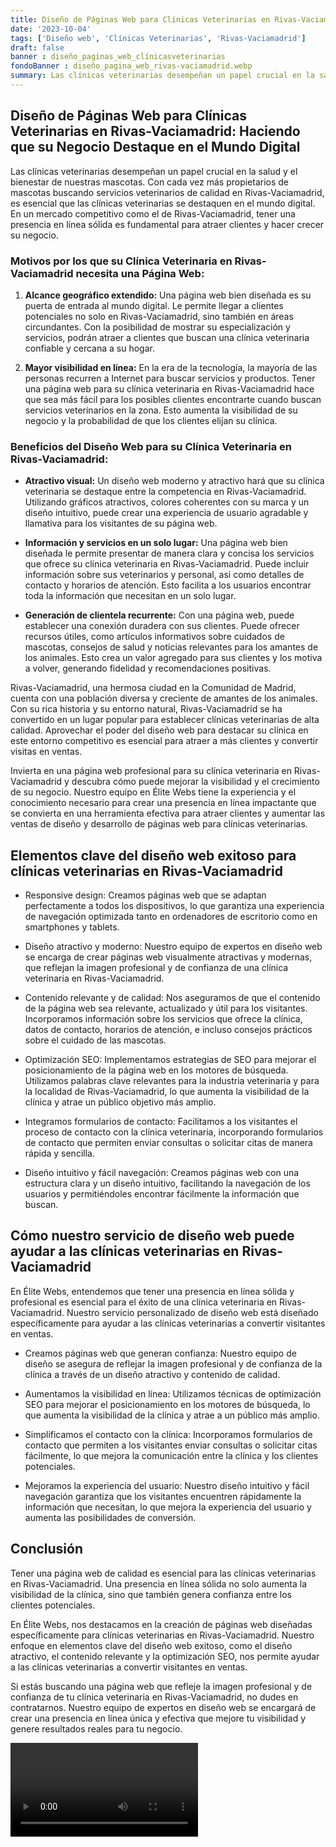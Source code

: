 ```yaml
---
title: Diseño de Páginas Web para Clínicas Veterinarias en Rivas-Vaciamadrid
date: '2023-10-04'
tags: ['Diseño web', 'Clínicas Veterinarias', 'Rivas-Vaciamadrid']
draft: false
banner : diseño_paginas_web_clínicasveterinarias
fondoBanner : diseño_pagina_web_rivas-vaciamadrid.webp
summary: Las clínicas veterinarias desempeñan un papel crucial en la salud y el bienestar de nuestras mascotas. Con cada vez más propietarios de mascotas buscando servicios veterinarios de calidad en RivasVaciamadrid, es esencial que las clínicas veterinarias se destaquen en el mundo digital. En un mercado competitivo como el de RivasVaciamadrid, tener una presencia en línea sólida es fundamental para atraer clientes y hacer crecer su negocio.
---
```


## Diseño de Páginas Web para Clínicas Veterinarias en Rivas-Vaciamadrid: Haciendo que su Negocio Destaque en el Mundo Digital

Las clínicas veterinarias desempeñan un papel crucial en la salud y el bienestar de nuestras mascotas. Con cada vez más propietarios de mascotas buscando servicios veterinarios de calidad en Rivas-Vaciamadrid, es esencial que las clínicas veterinarias se destaquen en el mundo digital. En un mercado competitivo como el de Rivas-Vaciamadrid, tener una presencia en línea sólida es fundamental para atraer clientes y hacer crecer su negocio.

### Motivos por los que su Clínica Veterinaria en Rivas-Vaciamadrid necesita una Página Web:

1. **Alcance geográfico extendido:** Una página web bien diseñada es su puerta de entrada al mundo digital. Le permite llegar a clientes potenciales no solo en Rivas-Vaciamadrid, sino también en áreas circundantes. Con la posibilidad de mostrar su especialización y servicios, podrán atraer a clientes que buscan una clínica veterinaria confiable y cercana a su hogar.

2. **Mayor visibilidad en línea:** En la era de la tecnología, la mayoría de las personas recurren a Internet para buscar servicios y productos. Tener una página web para su clínica veterinaria en Rivas-Vaciamadrid hace que sea más fácil para los posibles clientes encontrarte cuando buscan servicios veterinarios en la zona. Esto aumenta la visibilidad de su negocio y la probabilidad de que los clientes elijan su clínica.

### Beneficios del Diseño Web para su Clínica Veterinaria en Rivas-Vaciamadrid:

- **Atractivo visual:** Un diseño web moderno y atractivo hará que su clínica veterinaria se destaque entre la competencia en Rivas-Vaciamadrid. Utilizando gráficos atractivos, colores coherentes con su marca y un diseño intuitivo, puede crear una experiencia de usuario agradable y llamativa para los visitantes de su página web.

- **Información y servicios en un solo lugar:** Una página web bien diseñada le permite presentar de manera clara y concisa los servicios que ofrece su clínica veterinaria en Rivas-Vaciamadrid. Puede incluir información sobre sus veterinarios y personal, así como detalles de contacto y horarios de atención. Esto facilita a los usuarios encontrar toda la información que necesitan en un solo lugar.

- **Generación de clientela recurrente:** Con una página web, puede establecer una conexión duradera con sus clientes. Puede ofrecer recursos útiles, como artículos informativos sobre cuidados de mascotas, consejos de salud y noticias relevantes para los amantes de los animales. Esto crea un valor agregado para sus clientes y los motiva a volver, generando fidelidad y recomendaciones positivas.

Rivas-Vaciamadrid, una hermosa ciudad en la Comunidad de Madrid, cuenta con una población diversa y creciente de amantes de los animales. Con su rica historia y su entorno natural, Rivas-Vaciamadrid se ha convertido en un lugar popular para establecer clínicas veterinarias de alta calidad. Aprovechar el poder del diseño web para destacar su clínica en este entorno competitivo es esencial para atraer a más clientes y convertir visitas en ventas.

Invierta en una página web profesional para su clínica veterinaria en Rivas-Vaciamadrid y descubra cómo puede mejorar la visibilidad y el crecimiento de su negocio. Nuestro equipo en Élite Webs tiene la experiencia y el conocimiento necesario para crear una presencia en línea impactante que se convierta en una herramienta efectiva para atraer clientes y aumentar las ventas de diseño y desarrollo de páginas web para clínicas veterinarias.

<GifSeo />

<Cta />

## Elementos clave del diseño web exitoso para clínicas veterinarias en Rivas-Vaciamadrid

- Responsive design: Creamos páginas web que se adaptan perfectamente a todos los dispositivos, lo que garantiza una experiencia de navegación optimizada tanto en ordenadores de escritorio como en smartphones y tablets.

- Diseño atractivo y moderno: Nuestro equipo de expertos en diseño web se encarga de crear páginas web visualmente atractivas y modernas, que reflejan la imagen profesional y de confianza de una clínica veterinaria en Rivas-Vaciamadrid.

- Contenido relevante y de calidad: Nos aseguramos de que el contenido de la página web sea relevante, actualizado y útil para los visitantes. Incorporamos información sobre los servicios que ofrece la clínica, datos de contacto, horarios de atención, e incluso consejos prácticos sobre el cuidado de las mascotas.

- Optimización SEO: Implementamos estrategias de SEO para mejorar el posicionamiento de la página web en los motores de búsqueda. Utilizamos palabras clave relevantes para la industria veterinaria y para la localidad de Rivas-Vaciamadrid, lo que aumenta la visibilidad de la clínica y atrae un público objetivo más amplio.

- Integramos formularios de contacto: Facilitamos a los visitantes el proceso de contacto con la clínica veterinaria, incorporando formularios de contacto que permiten enviar consultas o solicitar citas de manera rápida y sencilla.

- Diseño intuitivo y fácil navegación: Creamos páginas web con una estructura clara y un diseño intuitivo, facilitando la navegación de los usuarios y permitiéndoles encontrar fácilmente la información que buscan.

## Cómo nuestro servicio de diseño web puede ayudar a las clínicas veterinarias en Rivas-Vaciamadrid

En Élite Webs, entendemos que tener una presencia en línea sólida y profesional es esencial para el éxito de una clínica veterinaria en Rivas-Vaciamadrid. Nuestro servicio personalizado de diseño web está diseñado específicamente para ayudar a las clínicas veterinarias a convertir visitantes en ventas.

- Creamos páginas web que generan confianza: Nuestro equipo de diseño se asegura de reflejar la imagen profesional y de confianza de la clínica a través de un diseño atractivo y contenido de calidad.

- Aumentamos la visibilidad en línea: Utilizamos técnicas de optimización SEO para mejorar el posicionamiento en los motores de búsqueda, lo que aumenta la visibilidad de la clínica y atrae a un público más amplio.

- Simplificamos el contacto con la clínica: Incorporamos formularios de contacto que permiten a los visitantes enviar consultas o solicitar citas fácilmente, lo que mejora la comunicación entre la clínica y los clientes potenciales.

- Mejoramos la experiencia del usuario: Nuestro diseño intuitivo y fácil navegación garantiza que los visitantes encuentren rápidamente la información que necesitan, lo que mejora la experiencia del usuario y aumenta las posibilidades de conversión.

## Conclusión

Tener una página web de calidad es esencial para las clínicas veterinarias en Rivas-Vaciamadrid. Una presencia en línea sólida no solo aumenta la visibilidad de la clínica, sino que también genera confianza entre los clientes potenciales.

En Élite Webs, nos destacamos en la creación de páginas web diseñadas específicamente para clínicas veterinarias en Rivas-Vaciamadrid. Nuestro enfoque en elementos clave del diseño web exitoso, como el diseño atractivo, el contenido relevante y la optimización SEO, nos permite ayudar a las clínicas veterinarias a convertir visitantes en ventas.

Si estás buscando una página web que refleje la imagen profesional y de confianza de tu clínica veterinaria en Rivas-Vaciamadrid, no dudes en contratarnos. Nuestro equipo de expertos en diseño web se encargará de crear una presencia en línea única y efectiva que mejore tu visibilidad y genere resultados reales para tu negocio.

<Video />

<CtaBot job='Clínicas Veterinarias' city='Rivas-Vaciamadrid'/>

<Gmaps query='Rivas-Vaciamadrid+españa+maps' />